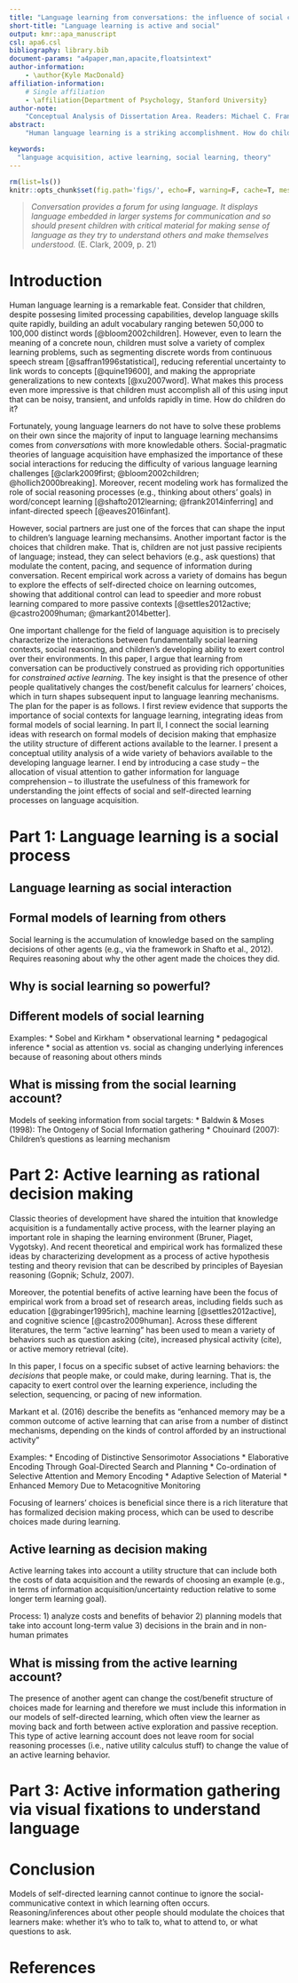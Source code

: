 ```yaml
---
title: "Language learning from conversations: the influence of social contexts on active learning behaviors"
short-title: "Language learning is active and social"
output: kmr::apa_manuscript
csl: apa6.csl
bibliography: library.bib
document-params: "a4paper,man,apacite,floatsintext"
author-information:
    - \author{Kyle MacDonald}
affiliation-information:
    # Single affiliation
    - \affiliation{Department of Psychology, Stanford University}
author-note:
    "Conceptual Analysis of Dissertation Area. Readers: Michael C. Frank, Hyowon Gweon, and Anne Fernald"
abstract: 
    "Human language learning is a striking accomplishment. How do children progress from being unable to understand or produce words to using language to communicate their goals, to ask questions, and to coordinate others' behaviors? In this paper, I propose that conversations -- the fundamental language learning context -- can be productively construed as opportunities for constrained self-directed learning, allowing children to shape the input to language learning mechansims. I also argue that integrating formal models of social learning with models of decision making provides a productive framework to better understand the mutual influence of these two factors on language learning. Finally, I present a conceptual analysis of children's decisions about where to allocate visual attention during language comprehension to illustrate the utility of this framework."

keywords:
  "language acquisition, active learning, social learning, theory"
---
```


```r
rm(list=ls())
knitr::opts_chunk$set(fig.path='figs/', echo=F, warning=F, cache=T, message=F, sanitize=T)
```

> *Conversation provides a forum for using language. It displays language embedded in larger systems for communication and so should present children with critical material for making sense of language as they try to understand others and make themselves understood.* (E. Clark, 2009, p. 21)

# Introduction 

Human language learning is a remarkable feat. Consider that children, despite possesing limited processing capabilities, develop language skills quite rapidly, building an adult vocabulary ranging betewen 50,000 to 100,000 distinct words [@bloom2002children]. However, even to learn the meaning of a concrete noun, children must solve a variety of complex learning problems, such as segmenting discrete words from continuous speech stream [@saffran1996statistical], reducing referential uncertainty to link words to concepts [@quine19600], and making the appropriate generalizations to new contexts [@xu2007word]. What makes this process even more impressive is that children must accomplish all of this using input that can be noisy, transient, and unfolds rapidly in time. How do children do it?  

Fortunately, young language learners do not have to solve these problems on their own since the majority of input to language learning mechansims comes from *conversations* with more knowledable others. Social-pragmatic theories of language acquisition have emphasized the importance of these social interactions for reducing the difficulty of various language learning challenges [@clark2009first; @bloom2002children; @hollich2000breaking]. Moreover, recent modeling work has formalized the role of social reasoning processes (e.g., thinking about others' goals) in word/concept learning [@shafto2012learning; @frank2014inferring] and infant-directed speech [@eaves2016infant]. 

However, social partners are just one of the forces that can shape the input to children's language learning mechansims. Another important factor is the choices that children make. That is, children are not just passive recipients of language; instead, they can select behaviors (e.g., ask questions) that modulate the content, pacing, and sequence of information during conversation. Recent empirical work across a variety of domains has begun to explore the effects of self-directed choice on learning outcomes, showing that additional control can lead to speedier and more robust learning compared to more passive contexts [@settles2012active; @castro2009human; @markant2014better].

One important challenge for the field of language aquisition is to precisely characterize the interactions between fundamentally social learning contexts, social reasoning, and children's developing ability to exert control over their environments. In this paper, I argue that learning from conversation can be productively construed as providing rich opportunities for *constrained active learning*. The key insight is that the presence of other people qualitatively changes the cost/benefit calculus for learners' choices, which in turn shapes subsequent input to language leanring mechanisms. 
The plan for the paper is as follows. I first review evidence that supports the importance of social contexts for language learning, integrating ideas from formal models of social learning. In part II, I connect the social learning ideas with research on formal models of decision making that emphasize the utility structure of different actions available to the learner. I present a conceptual utility analysis of a wide variety of behaviors available to the developing language learner. I end by introducing a case study -- the allocation of visual attention to gather information for language comprehension -- to illustrate the usefulness of this framework for understanding the joint effects of social and self-directed learning processes on language acquisition.

# Part 1: Language learning is a social process

## Language learning as social interaction

## Formal models of learning from others

Social learning is the accumulation of knowledge based on the sampling decisions of other agents (e.g., via the framework in Shafto et al., 2012). Requires reasoning about why the other agent made the choices they did. 

## Why is social learning so powerful? 

## Different models of social learning

Examples:
  * Sobel and Kirkham 
  * observational learning
  * pedagogical inference
  * social as attention vs. social as changing underlying inferences because of reasoning about others minds

## What is missing from the social learning account?

Models of seeking information from social targets: 
  * Baldwin & Moses (1998): The Ontogeny of Social Information gathering
  * Chouinard (2007): Children's questions as learning mechanism

# Part 2: Active learning as rational decision making

Classic theories of development have shared the intuition that knowledge acquisition is a fundamentally active process, with the learner playing an important role in shaping the learning environment (Bruner, Piaget, Vygotsky). And recent theoretical and empirical work has formalized these ideas by characterizing development as a process of active hypothesis testing and theory revision that can be described by principles of Bayesian reasoning (Gopnik; Schulz, 2007). 

Moreover, the potential benefits of active learning have been the focus of empirical work from a broad set of research areas, including fields such as education [@grabinger1995rich], machine learning [@settles2012active], and cognitive science [@castro2009human]. Across these different literatures, the term "active learning" has been used to mean a variety of behaviors such as question asking (cite), increased physical activity (cite), or active memory retrieval (cite). 

In this paper, I focus on a specific subset of active learning behaviors: the *decisions* that people make, or could make, during learning. That is, the capacity to exert control over the learning experience, including the selection, sequencing, or pacing of new information. 

Markant et al. (2016) describe the benefits as "enhanced memory may be a common outcome of active learning that can arise from a number of distinct mechanisms, depending on the kinds of control afforded by an instructional activity"

Examples:
  * Encoding of Distinctive Sensorimotor Associations
  * Elaborative Encoding Through Goal-Directed Search and Planning
  * Co-ordination of Selective Attention and Memory Encoding
  * Adaptive Selection of Material
  * Enhanced Memory Due to Metacognitive Monitoring 

Focusing of learners' choices is beneficial since there is a rich literature that has formalized decision making process, which can be used to describe choices made during learning. 

## Active learning as decision making 

Active learning takes into account a utility structure that can include both the costs of data acquisition and the rewards of choosing an example (e.g., in terms of information acquisition/uncertainty reduction relative to some longer term learning goal). 

Process:
1) analyze costs and benefits of behavior
2) planning models that take into account long-term value
3) decisions in the brain and in non-human primates 

## What is missing from the active learning account?

The presence of another agent can change the cost/benefit structure of choices made for learning and therefore we must include this information in our models of self-directed learning, which often view the learner as moving back and forth between active exploration and passive reception. This type of active learning account does not leave room for social reasoning processes (i.e., native utility calculus stuff) to change the value of an active learning behavior.

# Part 3: Active information gathering via visual fixations to understand language

# Conclusion

Models of self-directed learning cannot continue to ignore the social-communicative context in which learning often occurs. Reasoning/inferences about other people should modulate the choices that learners make: whether it's who to talk to, what to attend to, or what questions to ask.

\newpage

# References 

\setlength{\parindent}{-0.4in} 
\setlength{\leftskip}{0.125in}
\noindent
